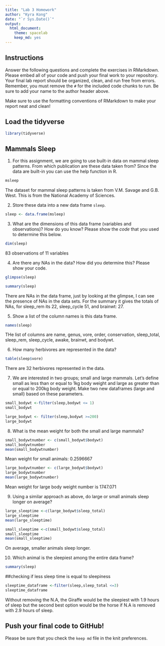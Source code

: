 ```yaml
---
title: "Lab 3 Homework"
author: "Kyra Kong"
date: "`r Sys.Date()`"
output:
  html_document: 
    theme: spacelab
    keep_md: yes
---
```


## Instructions
Answer the following questions and complete the exercises in RMarkdown. Please embed all of your code and push your final work to your repository. Your final lab report should be organized, clean, and run free from errors. Remember, you must remove the `#` for the included code chunks to run. Be sure to add your name to the author header above.  

Make sure to use the formatting conventions of RMarkdown to make your report neat and clean!  

## Load the tidyverse
```r
library(tidyverse)
```

## Mammals Sleep
1. For this assignment, we are going to use built-in data on mammal sleep patterns. From which publication are these data taken from? Since the data are built-in you can use the help function in R.
```r
msleep
```
The dataset for mammal sleep patterns is taken from V.M. Savage and G.B. West. This is from the National Academy of Sciences.


2. Store these data into a new data frame `sleep`.
```r
sleep <- data.frame(msleep)
```

3. What are the dimensions of this data frame (variables and observations)? How do you know? Please show the *code* that you used to determine this below.  
```r
dim(sleep)
```
83 observations of 11 variables


4. Are there any NAs in the data? How did you determine this? Please show your code.  
```r
glimpse(sleep)

summary(sleep)
```
There are NAs in the data frame, just by looking at the glimpse, I can see the presence of NAs in the data sets. For the summary it gives the totals of NAs, for sleep_rem its 22, sleep_cycle 51, and brainwt: 27.


5. Show a list of the column names is this data frame.
```r
names(sleep)
```
THe list of columns are name, genus, vore, order, conservation, sleep_total, sleep_rem, sleep_cycle, awake, brainwt, and bodywt.


6. How many herbivores are represented in the data?  
```r
table(sleep$vore)

```
There are 32 herbivores represented in the data.


7. We are interested in two groups; small and large mammals. Let's define small as less than or equal to 1kg body weight and large as greater than or equal to 200kg body weight. Make two new dataframes (large and small) based on these parameters.
```r
small_bodywt <-filter(sleep,bodywt <= 1)
small_bodywt
```
```r
large_bodywt <- filter(sleep,bodywt >=200)
large_bodywt
```

8. What is the mean weight for both the small and large mammals?
```r
small_bodywtnumber <- c(small_bodywt$bodywt)
small_bodywtnumber
mean(small_bodywtnumber)
```
Mean weight for small animals: 0.2596667


```r
large_bodywtnumber <- c(large_bodywt$bodywt)
large_bodywtnumber
mean(large_bodywtnumber)
```
Mean weight for large body weight number is 1747.071


9. Using a similar approach as above, do large or small animals sleep longer on average?  
```r
large_sleeptime <-c(large_bodywt$sleep_total)
large_sleeptime
mean(large_sleeptime)
```

```r
small_sleeptime <-c(small_bodywt$sleep_total)
small_sleeptime
mean(small_sleeptime)
```

On average, smaller animals sleep longer.


10. Which animal is the sleepiest among the entire data frame?

```r
summary(sleep)
```

##checking if less sleep time is equal to sleepiness
```r
sleeptime_dataframe <-filter(sleep,sleep_total <=3)
sleeptime_dataframe
```

Without removing the N.A, the Giraffe would be the sleepiest with 1.9 hours of sleep but the second best option would be the horse if N.A is removed with 2.9 hours of sleep.


## Push your final code to GitHub!
Please be sure that you check the `keep md` file in the knit preferences.   